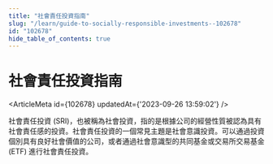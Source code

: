 ```yaml
---
title: "社會責任投資指南"
slug: "/learn/guide-to-socially-responsible-investments--102678"
id: "102678"
hide_table_of_contents: true
---
```



# 社會責任投資指南

<ArticleMeta id={102678} updatedAt={'2023-09-26 13:59:02'} />
<div className='border-solid border-b border-t-0 my-4 border-[var(--ifm-color-gray-300)]' />

社會責任投資 (SRI)，也被稱為社會投資，指的是根據公司的經營性質被認為具有社會責任感的投資。社會責任投資的一個常見主題是社會意識投資。可以通過投資個別具有良好社會價值的公司，或者通過社會意識型的共同基金或交易所交易基金 (ETF) 進行社會責任投資。
